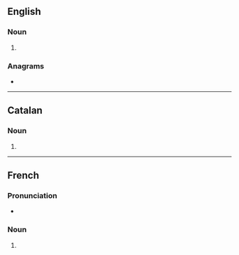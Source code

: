 {{also|perçussions}}
==English==

===Noun===
{{head|en|noun form}}

# {{plural of|en|percussion}}

===Anagrams===
* {{anagrams|en|a=ceinoprsssu|supersonics}}

----

==Catalan==

===Noun===
{{head|ca|noun form}}

# {{plural of|ca|percussió}}

----

==French==

===Pronunciation===
* {{audio|fr|LL-Q150 (fra)-Poslovitch-percussions.wav|Audio}}

===Noun===
{{head|fr|noun form|g=f}}

# {{plural of|fr|percussion}}